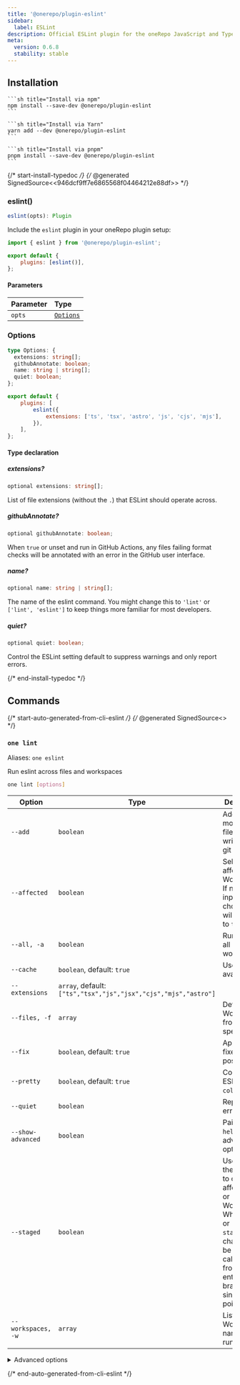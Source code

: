 ```yaml
---
title: '@onerepo/plugin-eslint'
sidebar:
  label: ESLint
description: Official ESLint plugin for the oneRepo JavaScript and TypeScript monorepo toolchain.
meta:
  version: 0.6.8
  stability: stable
---
```



## Installation

<Tabs group="pkgmanager">
  <TabItem label="npm">

    ```sh title="Install via npm"
    npm install --save-dev @onerepo/plugin-eslint
    ```

  </TabItem>
  <TabItem label="yarn">

    ```sh title="Install via Yarn"
    yarn add --dev @onerepo/plugin-eslint
    ```

  </TabItem>
  <TabItem label="pnpm">

    ```sh title="Install via pnpm"
    pnpm install --save-dev @onerepo/plugin-eslint
    ```

  </TabItem>
</Tabs>

{/* start-install-typedoc */}
{/* @generated SignedSource<<946dcf9ff7e6865568f04464212e88df>> */}

### eslint()

```ts
eslint(opts): Plugin
```

Include the `eslint` plugin in your oneRepo plugin setup:

```js title="onerepo.config.ts" {1,4}
import { eslint } from '@onerepo/plugin-eslint';

export default {
	plugins: [eslint()],
};
```

#### Parameters

| Parameter | Type                  |
| :-------- | :-------------------- |
| `opts`    | [`Options`](#options) |

### Options

```ts
type Options: {
  extensions: string[];
  githubAnnotate: boolean;
  name: string | string[];
  quiet: boolean;
};
```

```js title="onerepo.config.js"
export default {
	plugins: [
		eslint({
			extensions: ['ts', 'tsx', 'astro', 'js', 'cjs', 'mjs'],
		}),
	],
};
```

#### Type declaration

##### extensions?

```ts
optional extensions: string[];
```

List of file extensions (without the `.`) that ESLint should operate across.

##### githubAnnotate?

```ts
optional githubAnnotate: boolean;
```

When `true` or unset and run in GitHub Actions, any files failing format checks will be annotated with an error in the GitHub user interface.

##### name?

```ts
optional name: string | string[];
```

The name of the eslint command. You might change this to `'lint'` or `['lint', 'eslint']` to keep things more familiar for most developers.

##### quiet?

```ts
optional quiet: boolean;
```

Control the ESLint setting default to suppress warnings and only report errors.

{/* end-install-typedoc */}

## Commands

{/* start-auto-generated-from-cli-eslint */}
{/* @generated SignedSource<<f13b2f7d5e4f69e3e20fa29d23cf5148>> */}

### `one lint`

Aliases: `one eslint`

Run eslint across files and workspaces

```sh
one lint [options]
```

| Option             | Type                                                            | Description                                                                                                                                                                 |
| ------------------ | --------------------------------------------------------------- | --------------------------------------------------------------------------------------------------------------------------------------------------------------------------- |
| `--add`            | `boolean`                                                       | Add modified files after write to the git stage.                                                                                                                            |
| `--affected`       | `boolean`                                                       | Select all affected Workspaces. If no other inputs are chosen, this will default to `true`.                                                                                 |
| `--all, -a`        | `boolean`                                                       | Run across all workspaces                                                                                                                                                   |
| `--cache`          | `boolean`, default: `true`                                      | Use cache if available                                                                                                                                                      |
| `--extensions`     | `array`, default: `["ts","tsx","js","jsx","cjs","mjs","astro"]` |                                                                                                                                                                             |
| `--files, -f`      | `array`                                                         | Determine Workspaces from specific files                                                                                                                                    |
| `--fix`            | `boolean`, default: `true`                                      | Apply auto-fixes if possible                                                                                                                                                |
| `--pretty`         | `boolean`, default: `true`                                      | Control ESLint’s `--color` flag.                                                                                                                                            |
| `--quiet`          | `boolean`                                                       | Report errors only                                                                                                                                                          |
| `--show-advanced`  | `boolean`                                                       | Pair with `--help` to show advanced options.                                                                                                                                |
| `--staged`         | `boolean`                                                       | Use files on the git stage to calculate affected files or Workspaces. When unset or `--no-staged`, changes will be calculated from the entire branch, since its fork point. |
| `--workspaces, -w` | `array`                                                         | List of Workspace names to run against                                                                                                                                      |

<details>

<summary>Advanced options</summary>

| Option              | Type                       | Description                                                                     |
| ------------------- | -------------------------- | ------------------------------------------------------------------------------- |
| `--from-ref`        | `string`                   | Git ref to start looking for affected files or workspaces                       |
| `--github-annotate` | `boolean`, default: `true` | Annotate files in GitHub with errors when failing lint checks in GitHub Actions |
| `--through-ref`     | `string`                   | Git ref to start looking for affected files or workspaces                       |

</details>

{/* end-auto-generated-from-cli-eslint */}
